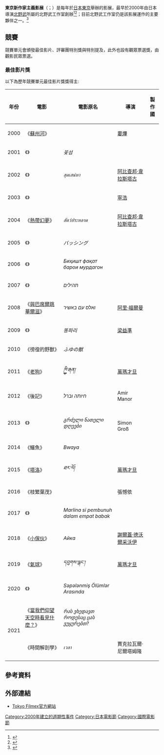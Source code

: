 {{refimprove|time=2015-11-28T13:29:00+00:00}}
{{expand|time=2015-11-28T13:28:44+00:00}}
{{Infobox film festival
| name       = 東京新作家主義影展<br/>東京フィルメックス
| image      = 
| image_size = 
| caption    =
| number     =
| founded    = 2000
| location   = {{JPN}}[[東京|東京]]
| language   = 國際
| website    = http://filmex.net/
}}

'''東京新作家主義影展'''（{{lang-ja|'''東京フィルメックス'''}}；{{lang-en|'''Tokyo Filmex'''}}）是每年於[[日本|日本]][[東京|東京]]舉辦的影展，最早於2000年由日本導演[[北野武|北野武]]所屬的北野武工作室創辦<ref>{{Cite web |url=http://www.filmex.net/archives2000/intro-e.html |title=Filmex.net |accessdate=2015-11-28 |archive-date=2020-02-22 |archive-url=https://web.archive.org/web/20200222124418/https://filmex.jp/archives2000/intro-e.html |dead-url=yes }}</ref><ref>{{Cite web |url=http://www.filmmakermagazine.com/news/2011/02/the-11th-tokyo-filmex/ |title=Filmmaker Magazine |access-date=2015-11-28 |archive-date=2011-03-05 |archive-url=https://web.archive.org/web/20110305163134/http://www.filmmakermagazine.com/news/2011/02/the-11th-tokyo-filmex/ |dead-url=no }}</ref>；目前北野武工作室仍是該影展運作的主要夥伴之一。<ref>{{Cite web |url=http://www.filmex.net/index-e2008.htm |title=Filmex.net |access-date=2015-11-28 |archive-date=2014-06-20 |archive-url=https://web.archive.org/web/20140620002255/http://www.filmex.net/index-e2008.htm |dead-url=no }}</ref>

== 競賽 ==
競賽單元會頒發最佳影片、評審團特別獎與特別提及，此外也設有觀眾票選獎，由觀影民眾票選。

=== 最佳影片獎 ===
以下為歷年競賽單元最佳影片獎獎得主:

{| class="wikitable" style="width:70%;" cellpadding="5"
|-
!年份
!電影
!電影原名
!導演
!製作國
|-
| 2000 || colspan=2|《[[蘇州河_(電影)|蘇州河]]》 || [[婁燁|婁燁]] || {{CHN}}
|-
| 2001 || 《{{en-link|花島|Flower Island}}》 || ''꽃섬'' || {{link-en|宋一坤|Song Il-gon}} || {{KOR}}
|-
| 2002 || 《{{en-link|極樂森林|Blissfully Yours}}》 || ''สุดเสน่หา'' || [[阿比查邦·魏拉希沙可|阿比查邦·韋拉斯塔古]] || {{THA}}
|-
| 2003 || colspan=2|《{{link-en|香火 (電影)|Incense (film)|香火}}》 || [[寧浩|寧浩]] || {{CHN}}
|-
| 2004 || 《[[熱帶幻夢|熱帶幻夢]]》 || ''สัตว์ประหลาด'' || [[阿比查邦·魏拉希沙可|阿比查邦·韋拉斯塔古]] || {{THA}}
|-
| 2005 || 《{{link-ja|痛擊|バッシング (映画)}}》 || ''バッシング'' || {{link-ja|小林政廣|小林政広}} || {{JPN}}
|-
| 2006 || 《{{link-en|要去天堂前必先死亡|To Get to Heaven, First You Have to Die}}》 || ''Биҳишт фақат барои мурдагон'' || {{link-en|雅姆肖德·烏斯莫諾夫|Jamshed Usmonov}} || {{TAJ}}
|-
| 2007 || 《{{link-fr|爸爸失蹤時|Tehilim (film)}}》 || ''תהילים'' || {{link-en|拉菲爾·納賈利|Raphaël Nadjari}} || {{ISR}}
|-
| 2008 || 《[[與巴席爾跳華爾滋|與巴席爾跳華爾滋]]》 || ''ואלס עם באשיר‎'' || [[阿里·福爾曼|阿里·福爾曼]] || {{ISR}}
|-
| 2009 || 《{{link-en|窒息暴戾|Breathless (2008 film)}}》 || ''똥파리'' || [[梁益準|梁益準]] || {{KOR}}
|-
| 2010 || 《徬徨的野獸》 || ''ふゆの獣'' || {{link-ja|内田伸輝|内田伸輝}} || {{JPN}}
|-
| 2011 || 《[[老狗|老狗]]》 || ''ཁྱྱི་རྒན།'' || [[萬瑪才旦|萬瑪才旦]] || {{CHN}}
|-
| 2012 || 《後記》 || ''חיותה וברל'' || Amir Manor || {{ISR}}
|-
| 2013 || 《{{link-en|初綻的青春|In Bloom (film)}}》 || ''გრძელი ნათელი დღეები'' || {{link-en|娜娜·雅夫蒂米舒維莉|Nana Ekvtimishvili}}<br>Simon Groß || {{GEO}}
|-
| 2014 || 《鱷魚》 || ''Bwaya'' || {{link-en|法蘭西斯·培森|Francis Pasion}} || {{PHI}}
|-
| 2015 || 《[[塔洛_(電影)|塔洛]]》 || ''ཐར་ལོ།'' || [[萬瑪才旦|萬瑪才旦]] || {{CHN}}
|-
| 2016 || colspan=2|《枝繁葉茂》 || 張憾依 || {{CHN}}
|-
| 2017 || 《{{link-en|瑪莉娜之殺人四幕|Marlina the Murderer in Four Acts}}》 || ''Marlina si pembunuh dalam empat babak'' || {{link-en|莫莉·蘇亞|Mouly Surya}} || {{IDN}}
|-
| 2018 || 《[[小傢伙_(2018年電影)|小傢伙]]》 || ''Айка'' || [[謝爾蓋·德沃爾采沃伊|謝爾蓋·德沃爾采沃伊]] || {{KAZ}}<br>{{RUS}}
|-
| 2019 || 《[[氣球_(電影)|氣球]]》 || ''དབུགས་ལྒང་།'' || [[萬瑪才旦|萬瑪才旦]] || {{CHN}}
|-
| 2020 || 《{{link-en|死于之间|In Between Dying}}》 || ''Səpələnmiş Ölümlər Arasında'' || {{link-az|希拉爾·貝達羅夫|Hilal Baydarov}} || {{AZE}}
|-
| rowspan="2"|2021 || 《[[當我們仰望天空時看見什麼？|當我們仰望天空時看見什麼？]]》 || ''რას ვხედავთ როდესაც ცას ვუყურებთ?'' || {{link-de|亞歷山大·科貝里澤|Alexandre Koberidze}} || {{GEO}}
|-
| 《時間解剖學》 || ''เวลา'' || 賈克拉瓦爾·尼爾塔姆隆 || {{THA}}
|}

== 參考資料 ==
<references />

== 外部連結 ==
*[http://www.filmex.net Tokyo Filmex官方網站] {{Wayback|url=http://www.filmex.net/ |date=20200510220421 }}

{{DEFAULTSORT:Tokyo Filmex}}
[[Category:2000年建立的週期性事件|Category:2000年建立的週期性事件]]
[[Category:日本電影節|Category:日本電影節]]
[[Category:國際電影節|Category:國際電影節]]